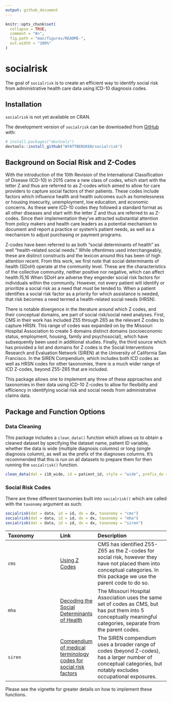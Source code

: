```yaml
---
output: github_document
---
```


<!-- README.md is generated from README.Rmd. Please edit that file -->

```r
knitr::opts_chunk$set(
  collapse = TRUE,
  comment = "#>",
  fig.path = "man/figures/README-",
  out.width = "100%"
)
```

# socialrisk

<!-- badges: start -->
<!-- badges: end -->

The goal of `socialrisk` is to create an efficient way to identify social risk from administrative health care data using ICD-10 diagnosis codes.

## Installation

`socialrisk` is not yet available on CRAN.

The development version of `socialrisk` can be downloaded from [GitHub](https://github.com/WYATTBENSKEN/socialrisk) with:

``` r
# install.packages("devtools")
devtools::install_github("WYATTBENSKEN/socialrisk")
```

## Background on Social Risk and Z-Codes

With the introduction of the 10th Revision of the International Classification of Disease (ICD-10) in 2015 came a new class of codes, which start with the letter Z and thus are referred to as Z-codes which aimed to allow for care providers to capture social factors of their patients. These codes include factors which influence health and health outcomes such as homelessness or housing insecurity, unemployment, low education, and economic concerns. As these were ICD-10 codes they followed a standard format as all other diseases and start with the letter Z and thus are referred to as Z-codes. Since their implementation they’ve attracted substantial attention from policy makers and health care leaders as a potential mechanism to document and report a practice or system’s patient needs, as well as a mechanism to adjust purchasing or payment programs. 

Z-codes have been referred to as both “social determinants of health” as well “health-related social needs.” While oftentimes used interchangeably, these are distinct constructs and the lexicon around this has been of high attention recent. From this work, we first note that social determinants of health (SDoH) operate at the community level. These are the characteristics of the collective community, neither positive nor negative, which can affect health.15,16 When SDoH are adverse they engender social risk factors for individuals within the community. However, not every patient will identify or prioritize a social risk as a need that must be tended to. When a patient identifies a social risk factor as a priority for which assistance is needed, that risk becomes a need termed a health-related social needs (HRSN).

There is notable divergence in the literature around which Z codes, and their conceptual domains, are part of social risk/social need analyses. First, CMS in their work has included Z55 through Z65 as the relevant Z codes to capture HRSN. This range of codes was expanded on by the Missouri Hospital Association to create 5 domains distinct domains (socioeconomic status, employment, housing, family and psychosocial), which have subsequently been used in additional studies. Finally, the third source which has provided a list and domains for Z codes is the Social Interventions Research and Evaluation Network (SIREN) at the University of California San Francisco. In the SIREN Compendium, which includes both ICD codes as well as HRSN codes for other taxonomies, there is a much wider range of ICD Z-codes, beyond Z55-Z65 that are included.

This package allows one to implement any three of these approaches and taxonomies in their data using ICD-10 Z-codes to allow for flexibility and efficiency in identifying social risk and social needs from administrative claims data.

## Package and Function Options

### Data Cleaning

This package includes a `clean_data()` function which allows us to obtain a cleaned dataset by specifying the dataset name, patient ID variable, whether the data is wide (multiple diagnosis columns) or long (single diagnosis column), as well as the prefix of the diagnoses columns. It's recommended that this is run on all datasets to prepare them for then running the `socialrisk()` function.

```r
clean_data(dat = i10_wide, id = patient_id, style = "wide", prefix_dx = "dx")
```
### Social Risk Codes

There are three different taxonomies built into `socialrisk()` which are called with the `taxonomy` argument as such:

```r
socialrisk(dat = data, id = id, dx = dx, taxonomy = "cms")
socialrisk(dat = data, id = id, dx = dx, taxonomy = "mha")
socialrisk(dat = data, id = id, dx = dx, taxonomy = "siren")
```

| Taxonomy | Link | Description | 
| :------- | :--- | :---------- |
| `cms` | [Using Z Codes](https://www.cms.gov/files/document/zcodes-infographic.pdf) | CMS has identified Z55-Z65 as the Z-codes for social risk, however they have not placed them into conceptual categories. In this package we use the parent code to do so. |
| `mha` | [Decoding the Social Determinants of Health](https://www.mhanet.com/mhaimages/Policy_Briefs/PolicyBrief_SDOH.pdf) | The Missouri Hospital Association uses the same set of codes as CMS, but has put them into 5 conceptually meaningful categories, separate from the parent codes. | 
| `siren` | [Compendium of medical terminology codes for social risk factors](https://sirenetwork.ucsf.edu/tools-resources/resources/compendium-medical-terminology-codes-social-risk-factors) | The SIREN compendium uses a broader range of codes (beyond Z-codes), has a larger number of conceptual categories, but notably excludes occupational exposures. |

Please see the vignette for greater details on how to implement these functions.

